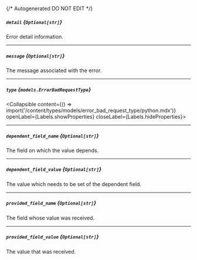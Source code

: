 {/* Autogenerated DO NOT EDIT  */}

##### `detail` *{`Optional[str]`}*
Error detail information.

---
##### `message` *{`Optional[str]`}*
The message associated with the error.

---
##### `type` *{`models.ErrorBadRequestType`}*
<Collapsible content={() => import('/content/types/models/error_bad_request_type/python.mdx')} openLabel={Labels.showProperties} closeLabel={Labels.hideProperties}>
</Collapsible>

---
##### `dependent_field_name` *{`Optional[str]`}*
The field on which the value depends.

---
##### `dependent_field_value` *{`Optional[str]`}*
The value which needs to be set of the dependent field.

---
##### `provided_field_name` *{`Optional[str]`}*
The field whose value was received.

---
##### `provided_field_value` *{`Optional[str]`}*
The value that was received.


